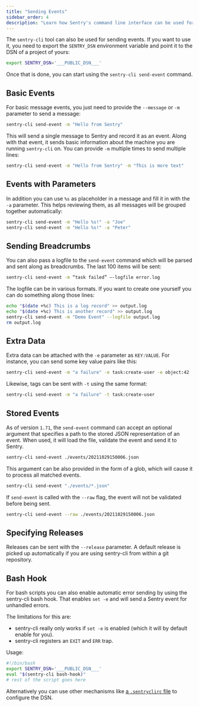 ```yaml
---
title: "Sending Events"
sidebar_order: 4
description: "Learn how Sentry's command line interface can be used for sending events."
---
```


The `sentry-cli` tool can also be used for sending events. If you want to use it, you need to export the `SENTRY_DSN` environment variable and point it to the DSN of a project of yours:

<SignInNote />

```bash
export SENTRY_DSN='___PUBLIC_DSN___'
```

Once that is done, you can start using the `sentry-cli send-event` command.

## Basic Events

For basic message events, you just need to provide the `--message` or `-m` parameter to send a message:

```bash
sentry-cli send-event -m "Hello from Sentry"
```

This will send a single message to Sentry and record it as an event. Along with that event, it sends basic information about the machine you are running `sentry-cli` on. You can provide `-m` multiple times to send multiple lines:

```bash
sentry-cli send-event -m "Hello from Sentry" -m "This is more text"
```

## Events with Parameters

In addition you can use `%s` as placeholder in a message and fill it in with the `-a` parameter. This helps reviewing them, as all messages will be grouped together automatically:

```bash
sentry-cli send-event -m "Hello %s!" -a "Joe"
sentry-cli send-event -m "Hello %s!" -a "Peter"
```

## Sending Breadcrumbs

You can also pass a logfile to the `send-event` command which will be parsed and sent along as breadcrumbs. The last 100 items will be sent:

```bash
sentry-cli send-event -m “task failed” –-logfile error.log
```

The logfile can be in various formats. If you want to create one yourself you can do something along those lines:

```bash
echo "$(date +%c) This is a log record" >> output.log
echo "$(date +%c) This is another record" >> output.log
sentry-cli send-event -m "Demo Event" --logfile output.log
rm output.log
```

## Extra Data

Extra data can be attached with the `-e` parameter as `KEY:VALUE`. For instance, you can send some key value pairs like this:

```bash
sentry-cli send-event -m "a failure" -e task:create-user -e object:42
```

Likewise, tags can be sent with `-t` using the same format:

```bash
sentry-cli send-event -m "a failure" -t task:create-user
```

## Stored Events

As of version `1.71`, the `send-event` command can accept an optional argument that specifies a path to the stored JSON representation of an event. When used, it will load the file, validate the event and send it to Sentry.

```bash
sentry-cli send-event ./events/20211029150006.json
```

This argument can be also provided in the form of a glob, which will cause it to process all matched events.

```bash
sentry-cli send-event "./events/*.json"
```

If `send-event` is called with the `--raw` flag, the event will not be validated before being sent.

```bash
sentry-cli send-event --raw ./events/20211029150006.json
```

## Specifying Releases

Releases can be sent with the `--release` parameter. A default release is picked up automatically if you are using sentry-cli from within a git repository.

## Bash Hook

For bash scripts you can also enable automatic error sending by using the sentry-cli bash hook. That enables `set -e` and will send a Sentry event for unhandled errors.

The limitations for this are:

- sentry-cli really only works if `set -e` is enabled (which it will by default enable for you).
- sentry-cli registers an `EXIT` and `ERR` trap.

Usage:

<SignInNote />

```bash
#!/bin/bash
export SENTRY_DSN='___PUBLIC_DSN___'
eval "$(sentry-cli bash-hook)"
# rest of the script goes here
```

Alternatively you can use other mechanisms like [a `.sentryclirc` file](/product/cli/configuration/#configuration-file) to configure the DSN.
